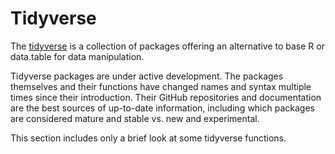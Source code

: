 # Tidyverse

The [tidyverse](https://www.tidyverse.org/) is a collection of packages
offering an alternative to base R or data.table for data manipulation.

Tidyverse packages are under active development. The packages themselves and their functions have changed names and syntax multiple times since their introduction. Their GitHub repositories and documentation are the best sources of up-to-date information, including which packages are considered mature and stable vs. new and experimental.

This section includes only a brief look at some tidyverse functions.
